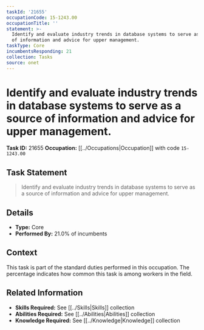 ```yaml
---
taskId: '21655'
occupationCode: 15-1243.00
occupationTitle: ''
statement: >-
  Identify and evaluate industry trends in database systems to serve as a source
  of information and advice for upper management.
taskType: Core
incumbentsResponding: 21
collection: Tasks
source: onet
---
```

# Identify and evaluate industry trends in database systems to serve as a source of information and advice for upper management.

**Task ID:** 21655
**Occupation:** [[../Occupations|Occupation]] with code `15-1243.00`

## Task Statement

> Identify and evaluate industry trends in database systems to serve as a source of information and advice for upper management.

## Details

- **Type:** Core
- **Performed By:** 21.0% of incumbents

## Context

This task is part of the standard duties performed in this occupation. The percentage indicates how common this task is among workers in the field.

## Related Information

- **Skills Required:** See [[../Skills|Skills]] collection
- **Abilities Required:** See [[../Abilities|Abilities]] collection
- **Knowledge Required:** See [[../Knowledge|Knowledge]] collection
